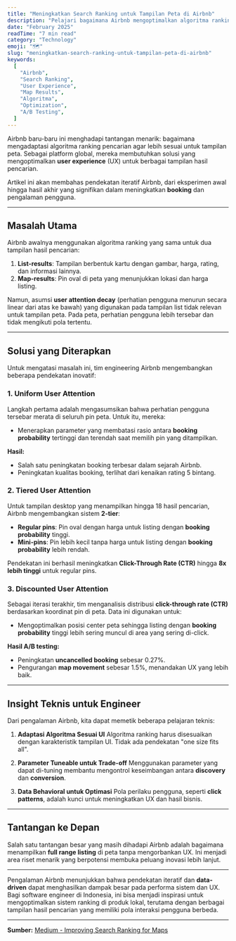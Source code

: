 ```yaml
---
title: "Meningkatkan Search Ranking untuk Tampilan Peta di Airbnb"
description: "Pelajari bagaimana Airbnb mengoptimalkan algoritma ranking untuk tampilan peta, meningkatkan booking, dan memberikan pengalaman pengguna yang lebih baik."
date: "February 2025"
readTime: "7 min read"
category: "Technology"
emoji: "🗺️"
slug: "meningkatkan-search-ranking-untuk-tampilan-peta-di-airbnb"
keywords:
  [
    "Airbnb",
    "Search Ranking",
    "User Experience",
    "Map Results",
    "Algoritma",
    "Optimization",
    "A/B Testing",
  ]
---
```


Airbnb baru-baru ini menghadapi tantangan menarik: bagaimana mengadaptasi algoritma ranking pencarian agar lebih sesuai untuk tampilan peta. Sebagai platform global, mereka membutuhkan solusi yang mengoptimalkan **user experience** (UX) untuk berbagai tampilan hasil pencarian.

Artikel ini akan membahas pendekatan iteratif Airbnb, dari eksperimen awal hingga hasil akhir yang signifikan dalam meningkatkan **booking** dan pengalaman pengguna.

---

## Masalah Utama

Airbnb awalnya menggunakan algoritma ranking yang sama untuk dua tampilan hasil pencarian:

1. **List-results**: Tampilan berbentuk kartu dengan gambar, harga, rating, dan informasi lainnya.
2. **Map-results**: Pin oval di peta yang menunjukkan lokasi dan harga listing.

Namun, asumsi **user attention decay** (perhatian pengguna menurun secara linear dari atas ke bawah) yang digunakan pada tampilan list tidak relevan untuk tampilan peta. Pada peta, perhatian pengguna lebih tersebar dan tidak mengikuti pola tertentu.

---

## Solusi yang Diterapkan

Untuk mengatasi masalah ini, tim engineering Airbnb mengembangkan beberapa pendekatan inovatif:

### 1. Uniform User Attention

Langkah pertama adalah mengasumsikan bahwa perhatian pengguna tersebar merata di seluruh pin peta. Untuk itu, mereka:

- Menerapkan parameter yang membatasi rasio antara **booking probability** tertinggi dan terendah saat memilih pin yang ditampilkan.

**Hasil:**

- Salah satu peningkatan booking terbesar dalam sejarah Airbnb.
- Peningkatan kualitas booking, terlihat dari kenaikan rating 5 bintang.

### 2. Tiered User Attention

Untuk tampilan desktop yang menampilkan hingga 18 hasil pencarian, Airbnb mengembangkan sistem **2-tier**:

- **Regular pins**: Pin oval dengan harga untuk listing dengan **booking probability** tinggi.
- **Mini-pins**: Pin lebih kecil tanpa harga untuk listing dengan **booking probability** lebih rendah.

Pendekatan ini berhasil meningkatkan **Click-Through Rate (CTR)** hingga **8x lebih tinggi** untuk regular pins.

### 3. Discounted User Attention

Sebagai iterasi terakhir, tim menganalisis distribusi **click-through rate (CTR)** berdasarkan koordinat pin di peta. Data ini digunakan untuk:

- Mengoptimalkan posisi center peta sehingga listing dengan **booking probability** tinggi lebih sering muncul di area yang sering di-click.

**Hasil A/B testing:**

- Peningkatan **uncancelled booking** sebesar 0.27%.
- Pengurangan **map movement** sebesar 1.5%, menandakan UX yang lebih baik.

---

## Insight Teknis untuk Engineer

Dari pengalaman Airbnb, kita dapat memetik beberapa pelajaran teknis:

1. **Adaptasi Algoritma Sesuai UI**
   Algoritma ranking harus disesuaikan dengan karakteristik tampilan UI. Tidak ada pendekatan "one size fits all".

2. **Parameter Tuneable untuk Trade-off**
   Menggunakan parameter yang dapat di-tuning membantu mengontrol keseimbangan antara **discovery** dan **conversion**.

3. **Data Behavioral untuk Optimasi**
   Pola perilaku pengguna, seperti **click patterns**, adalah kunci untuk meningkatkan UX dan hasil bisnis.

---

## Tantangan ke Depan

Salah satu tantangan besar yang masih dihadapi Airbnb adalah bagaimana menampilkan **full range listing** di peta tanpa mengorbankan UX. Ini menjadi area riset menarik yang berpotensi membuka peluang inovasi lebih lanjut.

---

Pengalaman Airbnb menunjukkan bahwa pendekatan iteratif dan **data-driven** dapat menghasilkan dampak besar pada performa sistem dan UX. Bagi software engineer di Indonesia, ini bisa menjadi inspirasi untuk mengoptimalkan sistem ranking di produk lokal, terutama dengan berbagai tampilan hasil pencarian yang memiliki pola interaksi pengguna berbeda.

---

**Sumber:** [Medium - Improving Search Ranking for Maps](https://medium.com/airbnb-engineering/improving-search-ranking-for-maps-13b03f2c2cca)

